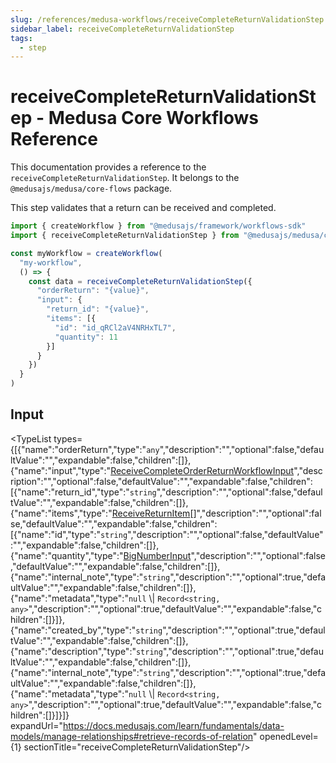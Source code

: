 ```yaml
---
slug: /references/medusa-workflows/receiveCompleteReturnValidationStep
sidebar_label: receiveCompleteReturnValidationStep
tags:
  - step
---
```



# receiveCompleteReturnValidationStep - Medusa Core Workflows Reference

This documentation provides a reference to the `receiveCompleteReturnValidationStep`. It belongs to the `@medusajs/medusa/core-flows` package.

This step validates that a return can be received and completed.

```ts title="src/workflows/my-workflow.ts"
import { createWorkflow } from "@medusajs/framework/workflows-sdk"
import { receiveCompleteReturnValidationStep } from "@medusajs/medusa/core-flows"

const myWorkflow = createWorkflow(
  "my-workflow",
  () => {
    const data = receiveCompleteReturnValidationStep({
      "orderReturn": "{value}",
      "input": {
        "return_id": "{value}",
        "items": [{
          "id": "id_qRCl2aV4NRHxTL7",
          "quantity": 11
        }]
      }
    })
  }
)
```
  

## Input

<TypeList types={[{"name":"orderReturn","type":"`any`","description":"","optional":false,"defaultValue":"","expandable":false,"children":[]},{"name":"input","type":"[ReceiveCompleteOrderReturnWorkflowInput](../../../../../types/WorkflowTypes/OrderWorkflow/interfaces/types.WorkflowTypes.OrderWorkflow.ReceiveCompleteOrderReturnWorkflowInput/page.mdx)","description":"","optional":false,"defaultValue":"","expandable":false,"children":[{"name":"return_id","type":"`string`","description":"","optional":false,"defaultValue":"","expandable":false,"children":[]},{"name":"items","type":"[ReceiveReturnItem](../../../../../types/interfaces/types.ReceiveReturnItem/page.mdx)[]","description":"","optional":false,"defaultValue":"","expandable":false,"children":[{"name":"id","type":"`string`","description":"","optional":false,"defaultValue":"","expandable":false,"children":[]},{"name":"quantity","type":"[BigNumberInput](../../../../../types/types/types.BigNumberInput/page.mdx)","description":"","optional":false,"defaultValue":"","expandable":false,"children":[]},{"name":"internal_note","type":"`string`","description":"","optional":true,"defaultValue":"","expandable":false,"children":[]},{"name":"metadata","type":"`null` \\| `Record<string, any>`","description":"","optional":true,"defaultValue":"","expandable":false,"children":[]}]},{"name":"created_by","type":"`string`","description":"","optional":true,"defaultValue":"","expandable":false,"children":[]},{"name":"description","type":"`string`","description":"","optional":true,"defaultValue":"","expandable":false,"children":[]},{"name":"internal_note","type":"`string`","description":"","optional":true,"defaultValue":"","expandable":false,"children":[]},{"name":"metadata","type":"`null` \\| `Record<string, any>`","description":"","optional":true,"defaultValue":"","expandable":false,"children":[]}]}]} expandUrl="https://docs.medusajs.com/learn/fundamentals/data-models/manage-relationships#retrieve-records-of-relation" openedLevel={1} sectionTitle="receiveCompleteReturnValidationStep"/>
